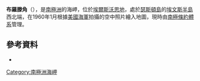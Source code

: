 {{Coord|71|53|S|96|6|W|source:GNIS|display=title}}

'''布羅滕角'''（{{lang-en|Cape Braathen}}），是[[南極洲|南極洲]]的海岬，位於[[埃爾斯沃思地|埃爾斯沃思地]]，處於[[瑟斯頓島|瑟斯頓島]]的[[埃文斯半島|埃文斯半島]]西北端，在1960年1月根據[[美國海軍|美國海軍]]拍攝的空中照片繪入地圖，現時由[[南極條約體系|南極條約體系]]管理。

==參考資料==
* {{usgs-gazetteer|id=1801|name=Braathen, Cape}}

{{Antarctica-geo-stub}}
[[Category:南極洲海岬|Category:南極洲海岬]]